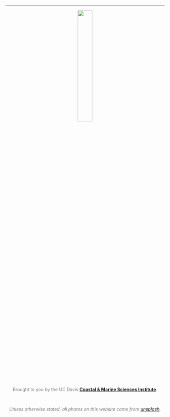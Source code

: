 <center>
<hr>
  <img src="photos/CMSI-FL-TwoLine_600px.png" style="width:30%">
  <br>
  <p style="color:Gray">Brought to you by the UC Davis **[Coastal & Marine Sciences Institute](https://marinescience.ucdavis.edu/)**.</p>
  <br> 
  <p style="color:Gray;font-size=8px">*Unless otherwise stated, all photos on this website came from [unsplash](unsplash.com).*</p>
</center>
